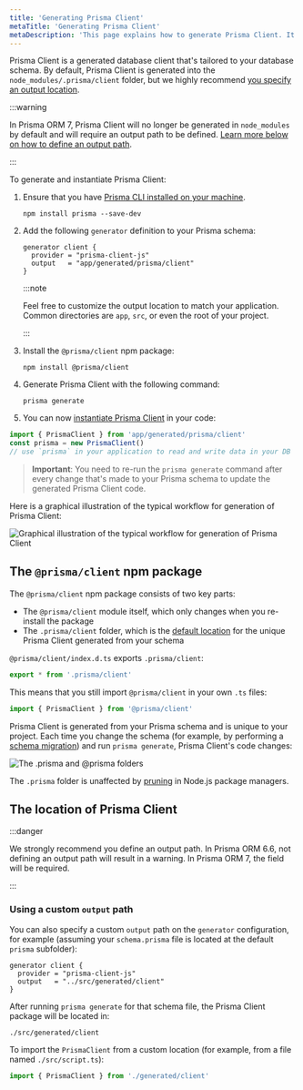 ```yaml
---
title: 'Generating Prisma Client'
metaTitle: 'Generating Prisma Client'
metaDescription: 'This page explains how to generate Prisma Client. It also provides additional context on the generated client, typical workflows and Node.js configuration.'
---
```


Prisma Client is a generated database client that's tailored to your database schema. By default, Prisma Client is generated into the `node_modules/.prisma/client` folder, but we highly recommend [you specify an output location](#using-a-custom-output-path).

:::warning

In Prisma ORM 7, Prisma Client will no longer be generated in `node_modules` by default and will require an output path to be defined. [Learn more below on how to define an output path](#using-a-custom-output-path).

:::

To generate and instantiate Prisma Client:

1. Ensure that you have [Prisma CLI installed on your machine](/orm/tools/prisma-cli#installation).

   ```terminal
   npm install prisma --save-dev
   ```

1. Add the following `generator` definition to your Prisma schema:

   ```prisma
   generator client {
     provider = "prisma-client-js"
     output   = "app/generated/prisma/client"
   }
   ```

   :::note

   Feel free to customize the output location to match your application. Common directories are `app`, `src`, or even the root of your project.

   :::

1. Install the `@prisma/client` npm package:

   ```terminal
   npm install @prisma/client
   ```

1. Generate Prisma Client with the following command:

   ```terminal
   prisma generate
   ```

1. You can now [instantiate Prisma Client](/orm/prisma-client/setup-and-configuration/instantiate-prisma-client) in your code:

  ```ts
  import { PrismaClient } from 'app/generated/prisma/client'
  const prisma = new PrismaClient()
  // use `prisma` in your application to read and write data in your DB
  ```

> **Important**: You need to re-run the `prisma generate` command after every change that's made to your Prisma schema to update the generated Prisma Client code.

Here is a graphical illustration of the typical workflow for generation of Prisma Client:

![Graphical illustration of the typical workflow for generation of Prisma Client](./prisma-client-generation-workflow.png)

## The `@prisma/client` npm package

The `@prisma/client` npm package consists of two key parts:

- The `@prisma/client` module itself, which only changes when you re-install the package
- The `.prisma/client` folder, which is the [default location](#using-a-custom-output-path) for the unique Prisma Client generated from your schema

`@prisma/client/index.d.ts` exports `.prisma/client`:

```ts
export * from '.prisma/client'
```

This means that you still import `@prisma/client` in your own `.ts` files:

```ts
import { PrismaClient } from '@prisma/client'
```

Prisma Client is generated from your Prisma schema and is unique to your project. Each time you change the schema (for example, by performing a [schema migration](/orm/prisma-migrate)) and run `prisma generate`, Prisma Client's code changes:

![The .prisma and @prisma folders](./prisma-client-node-module.png)

The `.prisma` folder is unaffected by [pruning](https://docs.npmjs.com/cli/prune.html) in Node.js package managers.

## The location of Prisma Client

:::danger

We strongly recommend you define an output path. In Prisma ORM 6.6, not defining an output path will result in a warning. In Prisma ORM 7, the field will be required.

:::

### Using a custom `output` path

You can also specify a custom `output` path on the `generator` configuration, for example (assuming your `schema.prisma` file is located at the default `prisma` subfolder):

```prisma
generator client {
  provider = "prisma-client-js"
  output   = "../src/generated/client"
}
```

After running `prisma generate` for that schema file, the Prisma Client package will be located in:

```
./src/generated/client
```

To import the `PrismaClient` from a custom location (for example, from a file named `./src/script.ts`):

```ts
import { PrismaClient } from './generated/client'
```
